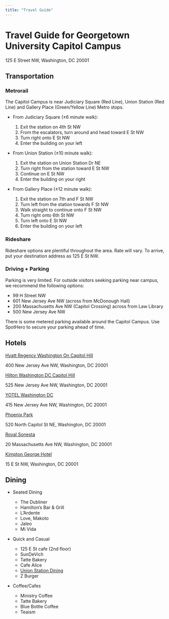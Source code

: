 ```yaml
---
title: "Travel Guide"
---
```


# Travel Guide for Georgetown University Capitol Campus

125 E Street NW, Washington, DC 20001

## Transportation

### Metrorail

The Capitol Campus is near Judiciary Square (Red Line), Union Station (Red Line) and Gallery Place (Green/Yellow Line) Metro stops. 

- From Judiciary Square (±6 minute walk): 

    1. Exit the station on 4th St NW 
    2. From the escalators, turn around and head toward E St NW
    3. Turn right onto E St NW
    4. Enter the building on your left
    
- From Union Station (±10 minute walk):

    1. Exit the station on Union Station Dr NE
    2. Turn right from the station toward E St NW
    3. Continue on E St NW
    4. Enter the building on your right
    
- From Gallery Place (±12 minute walk):

    1. Exit the station on 7th and F St NW
    2. Turn left from the station towards F St NW
    3. Walk straight to continue onto F St NW
    4. Turn right onto 6th St NW
    5. Turn left onto E St NW
    6. Enter the building on your left
    
### Rideshare

Rideshare options are plentiful throughout the area. Rate will vary. To arrive, put your destination address as 125 E St NW.


### Driving + Parking 

Parking is very limited. For outside visitors seeking parking near campus, we recommend the following options:

- 99 H Street NW
- 601 New Jersey Ave NW (across from McDonough Hall)
- 200 Massachusetts Ave NW (Capitol Crossing) across from Law Library
- 500 New Jersey Ave NW

There is some metered parking available around the Capitol Campus.  Use SpotHero to secure your parking ahead of time.


## Hotels

[Hyatt Regency Washington On Capitol Hill](https://www.hyatt.com/en-US/hotel/washington-dc/hyatt-regency-washington-on-capitol-hill/wasrw?src=corp_lclb_gmb_seo_wasrw)

400 New Jersey Ave NW, Washington, DC 20001 


[Hilton Washington DC Capitol Hill](https://www.hilton.com/en/hotels/dcadchh-hilton-washington-dc-capitol-hill/?SEO_id=GMB-AMER-HH-DCADCHH&y_source=1_MjAwNzc5NjEtNzE1LWxvY2F0aW9uLndlYnNpdGU%3D)

525 New Jersey Ave NW, Washington, DC 20001


[YOTEL Washington DC](https://www.yotel.com/en/hotels/yotel-washington-dc?utm_source=Google&utm_medium=Yext_YOWDC)

415 New Jersey Ave NW, Washington, DC 20001


[Phoenix Park](https://www.phoenixparkhotel.com/)

520 North Capitol St NE, Washington, DC 20001


[Royal Sonesta](https://www.sonesta.com/royal-sonesta/dc/washington/royal-sonesta-washington-dc-capitol-hill)

20 Massachusetts Ave NW, Washington, DC 20001 


[Kimpton George Hotel](https://www.hotelgeorge.com/?&cm_mmc=WEB-_-KI-_-AMER-_-EN-_-EV-_-Google%20Business%20Profile-_-DD-_-george)

15 E St NW, Washington, DC 20001


## Dining

- Seated Dining

    - The Dubliner 
    - Hamilton's Bar & Grill
    - L’Ardente 
    - Love, Makoto
    - Jaleo
    - Mi Vida
    
    
- Quick and Casual
  
    - 125 E St cafe (2nd floor)
    - SunDeVich 
    - Tatte Bakery 
    - Cafe Alice 
    - [Union Station Dining](https://www.unionstationdc.com/dining/)
    - Z Burger
    
- Coffee/Cafes

    - Ministry Coffee
    - Tatte Bakery
    - Blue Bottle Coffee
    - Teaism



